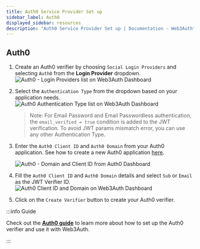 ```yaml
---
title: Auth0 Service Provider Set up
sidebar_label: Auth0
displayed_sidebar: resources
description: "Auth0 Service Provider Set up | Documentation - Web3Auth"
---
```


## Auth0

1. Create an Auth0 verifier by choosing `Social Login Providers` and selecting `Auth0` from the
   **Login Provider** dropdown.
   ![Auth0 - Login Providers list on Web3Auth Dashboard](/dashboard/verifiers/create-auth0-verifier.png)
2. Select the `Authentication Type` from the dropdown based on your application needs.
   ![Auth0 Authentication Type list on Web3Auth Dashboard](/dashboard/verifiers/create-a0-v-auth-type.png)

   > Note: For Email Password and Email Passwordless authentication, the `email_verified = true`
   > condition is added to the JWT verification. To avoid JWT params mismatch error, you can use any
   > other Authentication Type.

3. Enter the `Auth0 Client ID` and `Auth0 Domain` from your Auth0 application. See how to create a
   new Auth0 application [here](https://auth0.com/docs/quickstart/webapp/).

   ![Auth0 - Domain and Client ID from Auth0 Dashboard](/guides/auth0/auth0-guide-clientid.png)

4. Fill the `Auth0 Client ID` and `Auth0 Domain` details and select `Sub` or `Email` as the JWT
   Verifier ID.
   ![Auth0 Client ID and Domain on Web3Auth Dashboard](/dashboard/verifiers/create-a0-details.png)

5. Click on the `Create Verifier` button to create your Auth0 verifier.

:::info Guide

Check out the [**Auth0 guide**](/guides/auth0) to learn more about how to set up the Auth0 verifier
and use it with Web3Auth.

:::
